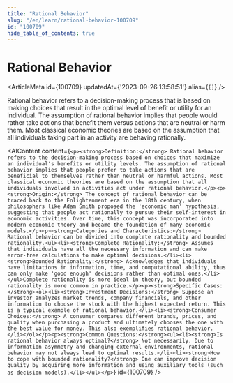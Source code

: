 ```yaml
---
title: "Rational Behavior"
slug: "/en/learn/rational-behavior-100709"
id: "100709"
hide_table_of_contents: true
---
```



# Rational Behavior

<ArticleMeta id={100709} updatedAt={'2023-09-26 13:58:51'} alias={`[]`} />
<div className='border-solid border-b border-t-0 my-4 border-[var(--ifm-color-gray-300)]' />

Rational behavior refers to a decision-making process that is based on making choices that result in the optimal level of benefit or utility for an individual. The assumption of rational behavior implies that people would rather take actions that benefit them versus actions that are neutral or harm them. Most classical economic theories are based on the assumption that all individuals taking part in an activity are behaving rationally.

<AIContent content={`<p><strong>Definition:</strong> Rational behavior refers to the decision-making process based on choices that maximize an individual's benefits or utility levels. The assumption of rational behavior implies that people prefer to take actions that are beneficial to themselves rather than neutral or harmful actions. Most classical economic theories are based on the assumption that all individuals involved in activities act under rational behavior.</p><p><strong>Origin:</strong> The concept of rational behavior can be traced back to the Enlightenment era in the 18th century, when philosophers like Adam Smith proposed the 'economic man' hypothesis, suggesting that people act rationally to pursue their self-interest in economic activities. Over time, this concept was incorporated into modern economic theory and became the foundation of many economic models.</p><p><strong>Categories and Characteristics:</strong> Rational behavior can be divided into complete rationality and bounded rationality.<ul><li><strong>Complete Rationality:</strong> Assumes that individuals have all the necessary information and can make error-free calculations to make optimal decisions.</li><li><strong>Bounded Rationality:</strong> Acknowledges that individuals have limitations in information, time, and computational ability, thus can only make 'good enough' decisions rather than optimal ones.</li></ul>Complete rationality is more ideal in theory, but bounded rationality is more common in practice.</p><p><strong>Specific Cases:</strong><ol><li><strong>Investment Decisions:</strong> Suppose an investor analyzes market trends, company financials, and other information to choose the stock with the highest expected return. This is a typical example of rational behavior.</li><li><strong>Consumer Choices:</strong> A consumer compares different brands, prices, and quality when purchasing a product and ultimately chooses the one with the best value for money. This also exemplifies rational behavior.</li></ol></p><p><strong>Common Questions:</strong><ul><li><strong>Is rational behavior always optimal?</strong> Not necessarily. Due to information asymmetry and changing external environments, rational behavior may not always lead to optimal results.</li><li><strong>How to cope with bounded rationality?</strong> One can improve decision quality by acquiring more information and using auxiliary tools (such as decision models).</li></ul></p>`} id={100709} />
